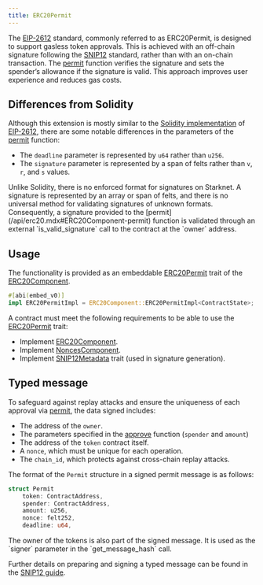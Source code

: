 ```yaml
---
title: ERC20Permit
---
```


The [EIP-2612](https://eips.ethereum.org/EIPS/eip-2612) standard, commonly referred to as ERC20Permit, is designed to support gasless token approvals. This is achieved with an off-chain 
signature following the [SNIP12](https://github.com/starknet-io/SNIPs/blob/main/SNIPS/snip-12.md) standard, rather than with an on-chain transaction. The [permit](/api/erc20.mdx#ERC20Component-permit) function verifies the signature and sets 
the spender’s allowance if the signature is valid. This approach improves user experience and reduces gas costs.

## Differences from Solidity

Although this extension is mostly similar to the [Solidity implementation](https://github.com/OpenZeppelin/openzeppelin-contracts/blob/master/contracts/token/ERC20/extensions/ERC20Permit.sol) of [EIP-2612](https://eips.ethereum.org/EIPS/eip-2612), there are some notable differences in the parameters of the [permit](/api/erc20.mdx#ERC20Component-permit) function:

* The `deadline` parameter is represented by `u64` rather than `u256`.
* The `signature` parameter is represented by a span of felts rather than `v`, `r`, and `s` values.

<Callout>
Unlike Solidity, there is no enforced format for signatures on Starknet. A signature is represented by an array or span of felts, 
</Callout>
and there is no universal method for validating signatures of unknown formats. Consequently, a signature provided to the [permit](/api/erc20.mdx#ERC20Component-permit) function 
is validated through an external `is_valid_signature` call to the contract at the `owner` address.

## Usage

The functionality is provided as an embeddable [ERC20Permit](/api/erc20.mdx#ERC20Component-Embeddable-Impls-ERC20PermitImpl) trait of the [ERC20Component](/api/erc20.mdx#ERC20Component).

```rust
#[abi(embed_v0)]
impl ERC20PermitImpl = ERC20Component::ERC20PermitImpl<ContractState>;
```

A contract must meet the following requirements to be able to use the [ERC20Permit](/api/erc20.mdx#ERC20Component-Embeddable-Impls-ERC20PermitImpl) trait:

* Implement [ERC20Component](/api/erc20.mdx#ERC20Component).
* Implement [NoncesComponent](/api/utilities.mdx#NoncesComponent).
* Implement [SNIP12Metadata](api/utilities.mdx#snip12) trait (used in signature generation).

## Typed message

To safeguard against replay attacks and ensure the uniqueness of each approval via [permit](/api/erc20.mdx#ERC20Component-permit), the data signed includes:

* The address of the `owner`.
* The parameters specified in the [approve](/api/erc20.mdx#ERC20Component-approve) function (`spender` and `amount`)
* The address of the `token` contract itself.
* A `nonce`, which must be unique for each operation.
* The `chain_id`, which protects against cross-chain replay attacks.

The format of the `Permit` structure in a signed permit message is as follows:
```rust
struct Permit 
    token: ContractAddress,
    spender: ContractAddress,
    amount: u256,
    nonce: felt252,
    deadline: u64,

```

<Callout>
The owner of the tokens is also part of the signed message. It is used as the `signer` parameter in the `get_message_hash` call.
</Callout>

Further details on preparing and signing a typed message can be found in the [SNIP12 guide](/guides/snip12.mdx).
